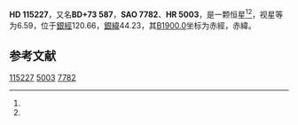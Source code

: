 {{Starbox begin
| name = HD 115227
}}
{{Starbox observe
| epoch = [[J2000.0|J2000.0]]
| constell = {{星座名待查}}<ref name=SIMBAD>{{cite web
 | url=http://simbad.u-strasbg.fr/simbad/sim-id?Ident=HR+5003
 | title =Pulsating variable Star
 | publisher=Centre de Données astronomiques de Strasbourg
 | work=SIMBAD
 | accessdate=2012-07-13}}</ref><ref name=DATA>{{cite web
 | url=http://vizier.u-strasbg.fr/viz-bin/VizieR-5?-out.add=.&-source=5050&-corr=PK=HR&-out.max=9999&HR=5003
 | title=VizieR Detailed Page
 | accessdate=2012-07-13
 | archive-date=2016-03-05
 | archive-url=https://web.archive.org/web/20160305210422/http://vizier.u-strasbg.fr/viz-bin/VizieR-5?-out.add=.&-source=5050&-corr=PK=HR&-out.max=9999&HR=5003
 | dead-url=no
 }}</ref>
| 星官 = 
| ra = {{RA|13|13|32}}<ref name=SIMBAD /><ref name=DATA />
| dec = {{DEC|+72|47|56}}<ref name=SIMBAD /><ref name=DATA />
| appmag_v = 6.59<ref name=SIMBAD /><ref name=DATA />
}}
{{Starbox character
| class = A2V<ref name=SIMBAD /><ref name=DATA />
| b-v = 0.08<ref name=SIMBAD /><ref name=DATA />
| u-b = 0.07<ref name=SIMBAD /><ref name=DATA />
| r-i = <ref name=SIMBAD /><ref name=DATA />
| variable = 
}}
{{Starbox astrometry
| radial_v = 0.07
| prop_mo_ra = 2
| parallax = 
| p_error = 
}}
{{Starbox catalog
| names =BD+73 587，[[SAO星表|SAO]] 7782，[[HD星表|HD]] 115227，[[HR星表|HR]] 5003}}
{{Starbox reference |Simbad=HR+5003}}
{{Starbox end}}

'''HD 115227'''，又名'''BD+73 587'''，'''SAO 7782'''、'''HR 5003'''，是一颗恒星<ref name=SIMBAD /><ref name=DATA />，视星等为6.59，位于[[銀道座標系|銀經]]120.66，[[銀道座標系|銀緯]]44.23，其[[B1900.0|B1900.0]]坐标为赤經{{RA|13|10|40}}，赤緯{{DEC|+73|44.23|44}}。

== 参考文献 ==
{{reflist}}

{{star-stub}}

[[Category:HD和HDE天體|115227]]
[[Category:HR天體|5003]]
[[Category:SAO天體|7782]]